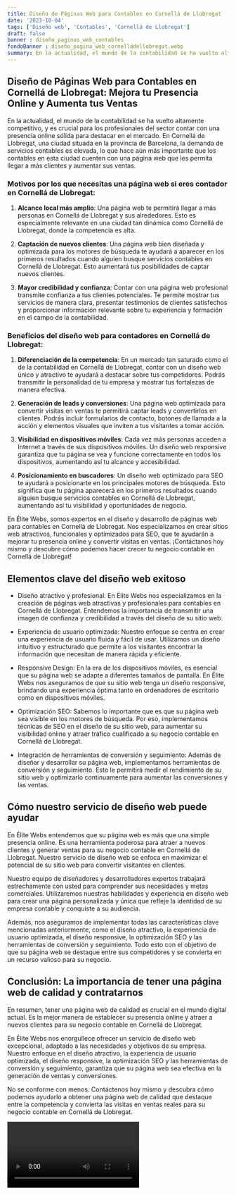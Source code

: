 ```yaml
---
title: Diseño de Páginas Web para Contables en Cornellá de Llobregat
date: '2023-10-04'
tags: ['Diseño web', 'Contables', 'Cornellá de Llobregat']
draft: false
banner : diseño_paginas_web_contables
fondoBanner : diseño_pagina_web_cornelládellobregat.webp
summary: En la actualidad, el mundo de la contabilidad se ha vuelto altamente competitivo, y es crucial para los profesionales del sector contar con una presencia online sólida para destacar en el mercado. En Cornellá de Llobregat, una ciudad situada en la provincia de Barcelona, la demanda de servicios contables es elevada, lo que hace aún más importante que los contables en esta ciudad cuenten con una página web que les permita llegar a más clientes y aumentar sus ventas.
---
```


## Diseño de Páginas Web para Contables en Cornellá de Llobregat: Mejora tu Presencia Online y Aumenta tus Ventas

En la actualidad, el mundo de la contabilidad se ha vuelto altamente competitivo, y es crucial para los profesionales del sector contar con una presencia online sólida para destacar en el mercado. En Cornellá de Llobregat, una ciudad situada en la provincia de Barcelona, la demanda de servicios contables es elevada, lo que hace aún más importante que los contables en esta ciudad cuenten con una página web que les permita llegar a más clientes y aumentar sus ventas.

### Motivos por los que necesitas una página web si eres contador en Cornellá de Llobregat:

1. **Alcance local más amplio**: Una página web te permitirá llegar a más personas en Cornellá de Llobregat y sus alrededores. Esto es especialmente relevante en una ciudad tan dinámica como Cornellá de Llobregat, donde la competencia es alta.

2. **Captación de nuevos clientes**: Una página web bien diseñada y optimizada para los motores de búsqueda te ayudará a aparecer en los primeros resultados cuando alguien busque servicios contables en Cornellá de Llobregat. Esto aumentará tus posibilidades de captar nuevos clientes.

3. **Mayor credibilidad y confianza**: Contar con una página web profesional transmite confianza a tus clientes potenciales. Te permite mostrar tus servicios de manera clara, presentar testimonios de clientes satisfechos y proporcionar información relevante sobre tu experiencia y formación en el campo de la contabilidad.

### Beneficios del diseño web para contadores en Cornellá de Llobregat:

1. **Diferenciación de la competencia**: En un mercado tan saturado como el de la contabilidad en Cornellá de Llobregat, contar con un diseño web único y atractivo te ayudará a destacar sobre tus competidores. Podrás transmitir la personalidad de tu empresa y mostrar tus fortalezas de manera efectiva.

2. **Generación de leads y conversiones**: Una página web optimizada para convertir visitas en ventas te permitirá captar leads y convertirlos en clientes. Podrás incluir formularios de contacto, botones de llamada a la acción y elementos visuales que inviten a tus visitantes a tomar acción.

3. **Visibilidad en dispositivos móviles**: Cada vez más personas acceden a Internet a través de sus dispositivos móviles. Un diseño web responsive garantiza que tu página se vea y funcione correctamente en todos los dispositivos, aumentando así tu alcance y accesibilidad.

4. **Posicionamiento en buscadores**: Un diseño web optimizado para SEO te ayudará a posicionarte en los principales motores de búsqueda. Esto significa que tu página aparecerá en los primeros resultados cuando alguien busque servicios contables en Cornellá de Llobregat, aumentando así tu visibilidad y oportunidades de negocio.

En Élite Webs, somos expertos en el diseño y desarrollo de páginas web para contables en Cornellá de Llobregat. Nos especializamos en crear sitios web atractivos, funcionales y optimizados para SEO, que te ayudarán a mejorar tu presencia online y convertir visitas en ventas. ¡Contáctanos hoy mismo y descubre cómo podemos hacer crecer tu negocio contable en Cornellá de Llobregat!

<GifSeo />

<Cta />

## Elementos clave del diseño web exitoso

- Diseño atractivo y profesional: En Élite Webs nos especializamos en la creación de páginas web atractivas y profesionales para contables en Cornellá de Llobregat. Entendemos la importancia de transmitir una imagen de confianza y credibilidad a través del diseño de su sitio web.

- Experiencia de usuario optimizada: Nuestro enfoque se centra en crear una experiencia de usuario fluida y fácil de usar. Utilizamos un diseño intuitivo y estructurado que permite a los visitantes encontrar la información que necesitan de manera rápida y eficiente.

- Responsive Design: En la era de los dispositivos móviles, es esencial que su página web se adapte a diferentes tamaños de pantalla. En Élite Webs nos aseguramos de que su sitio web tenga un diseño responsive, brindando una experiencia óptima tanto en ordenadores de escritorio como en dispositivos móviles.

- Optimización SEO: Sabemos lo importante que es que su página web sea visible en los motores de búsqueda. Por eso, implementamos técnicas de SEO en el diseño de su sitio web, para aumentar su visibilidad online y atraer tráfico cualificado a su negocio contable en Cornellá de Llobregat.

- Integración de herramientas de conversión y seguimiento: Además de diseñar y desarrollar su página web, implementamos herramientas de conversión y seguimiento. Esto le permitirá medir el rendimiento de su sitio web y optimizarlo continuamente para aumentar las conversiones y las ventas.

## Cómo nuestro servicio de diseño web puede ayudar

En Élite Webs entendemos que su página web es más que una simple presencia online. Es una herramienta poderosa para atraer a nuevos clientes y generar ventas para su negocio contable en Cornellá de Llobregat. Nuestro servicio de diseño web se enfoca en maximizar el potencial de su sitio web para convertir visitantes en clientes.

Nuestro equipo de diseñadores y desarrolladores expertos trabajará estrechamente con usted para comprender sus necesidades y metas comerciales. Utilizaremos nuestras habilidades y experiencia en diseño web para crear una página personalizada y única que refleje la identidad de su empresa contable y conquiste a su audiencia.

Además, nos aseguramos de implementar todas las características clave mencionadas anteriormente, como el diseño atractivo, la experiencia de usuario optimizada, el diseño responsive, la optimización SEO y las herramientas de conversión y seguimiento. Todo esto con el objetivo de que su página web se destaque entre sus competidores y se convierta en un recurso valioso para su negocio.

## Conclusión: La importancia de tener una página web de calidad y contratarnos

En resumen, tener una página web de calidad es crucial en el mundo digital actual. Es la mejor manera de establecer su presencia online y atraer a nuevos clientes para su negocio contable en Cornellá de Llobregat.

En Élite Webs nos enorgullece ofrecer un servicio de diseño web excepcional, adaptado a las necesidades y objetivos de su empresa. Nuestro enfoque en el diseño atractivo, la experiencia de usuario optimizada, el diseño responsive, la optimización SEO y las herramientas de conversión y seguimiento, garantiza que su página web sea efectiva en la generación de ventas y conversiones.

No se conforme con menos. Contáctenos hoy mismo y descubra cómo podemos ayudarlo a obtener una página web de calidad que destaque entre la competencia y convierta las visitas en ventas reales para su negocio contable en Cornellá de Llobregat.

<Video />

<CtaBot job='Contables' city='Cornellá de Llobregat'/>

<Gmaps query='Cornellá de Llobregat+españa+maps' />